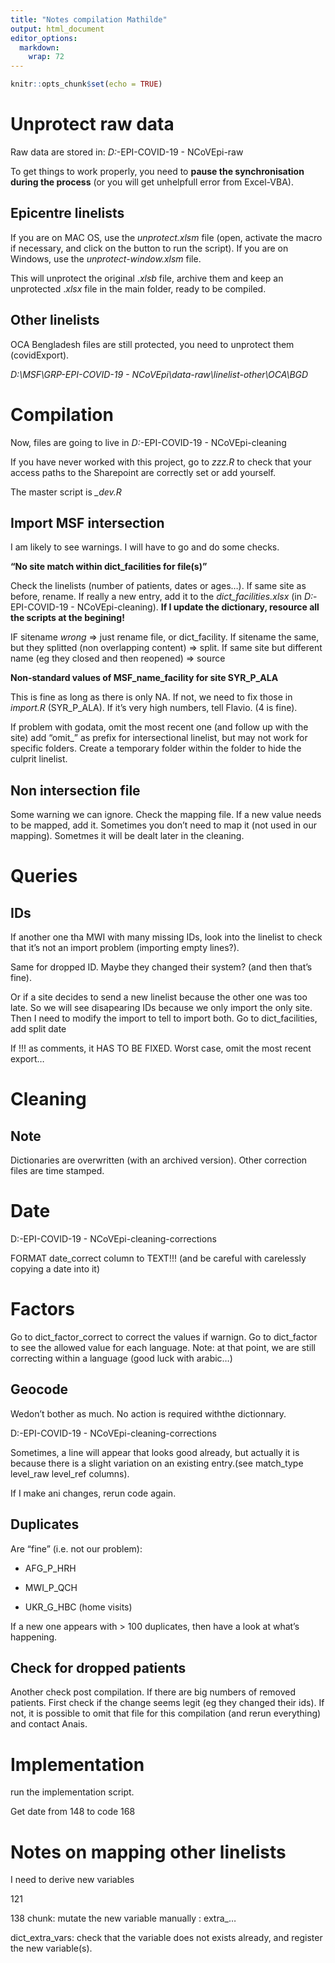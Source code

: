 ```yaml
---
title: "Notes compilation Mathilde"
output: html_document
editor_options: 
  markdown: 
    wrap: 72
---
```


```r
knitr::opts_chunk$set(echo = TRUE)
```

# Unprotect raw data

Raw data are stored in: *D:*\MSF\GRP*-EPI-COVID-19 - NCoVEpi\data*-raw

To get things to work properly, you need to **pause the synchronisation
during the process** (or you will get unhelpfull error from Excel-VBA).

## Epicentre linelists

If you are on MAC OS, use the *unprotect.xlsm* file (open, activate the
macro if necessary, and click on the button to run the script). If you
are on Windows, use the *unprotect-window.xlsm* file.

This will unprotect the original .*xlsb* file, archive them and keep an
unprotected .*xlsx* file in the main folder, ready to be compiled.

## Other linelists

OCA Bengladesh files are still protected, you need to unprotect them
(covidExport).

*D:\\MSF\\GRP-EPI-COVID-19 -
NCoVEpi\\data-raw\\linelist-other\\OCA\\BGD*

# Compilation

Now, files are going to live in *D:*\MSF\GRP*-EPI-COVID-19 -
NCoVEpi\data*-cleaning

If you have never worked with this project, go to *zzz.R* to check that
your access paths to the Sharepoint are correctly set or add yourself.

The master script is *\_dev.R*

## Import MSF intersection

I am likely to see warnings. I will have to go and do some checks.

**"No site match within dict_facilities for file(s)"**

Check the linelists (number of patients, dates or ages...). If same site
as before, rename. If really a new entry, add it to the
*dict_facilities.xlsx* (in *D:*\MSF\GRP*-EPI-COVID-19 -
NCoVEpi\data*-cleaning\dictionaries). **If I update the dictionary,
resource all the scripts at the begining!**

IF sitename *wrong* =\> just rename file, or dict_facility. If sitename
the same, but they splitted (non overlapping content) =\> split. If same
site but different name (eg they closed and then reopened) =\> source

**Non-standard values of MSF_name_facility for site SYR_P\_ALA**

This is fine as long as there is only NA. If not, we need to fix those
in *import.R* (SYR_P\_ALA). If it's very high numbers, tell Flavio. (4
is fine).

If problem with godata, omit the most recent one (and follow up with the
site) add "omit\_" as prefix for intersectional linelist, but may not
work for specific folders. Create a temporary folder within the folder
to hide the culprit linelist.

## Non intersection file

Some warning we can ignore. Check the mapping file. If a new value needs
to be mapped, add it. Sometimes you don't need to map it (not used in
our mapping). Sometmes it will be dealt later in the cleaning.

# Queries

## IDs

If another one tha MWI with many missing IDs, look into the linelist to
check that it's not an import problem (importing empty lines?).

Same for dropped ID. Maybe they changed their system? (and then that's
fine).

Or if a site decides to send a new linelist because the other one was
too late. So we will see disapearing IDs because we only import the only
site. Then I need to modify the import to tell to import both. Go to
dict_facilities, add split date

If !!! as comments, it HAS TO BE FIXED. Worst case, omit the most recent
export...

# Cleaning

## Note

Dictionaries are overwritten (with an archived version). Other
correction files are time stamped.

# Date

D:\MSF\GRP-EPI-COVID-19 - NCoVEpi\data-cleaning\manual-corrections

FORMAT date_correct column to TEXT!!! (and be careful with carelessly
copying a date into it)

# Factors

Go to dict_factor_correct to correct the values if warnign. Go to
dict_factor to see the allowed value for each language. Note: at that
point, we are still correcting within a language (good luck with
arabic...)

## Geocode

Wedon't bother as much. No action is required withthe dictionnary.

D:\MSF\GRP-EPI-COVID-19 -
NCoVEpi\data-cleaning\manual-corrections\geocodes

Sometimes, a line will appear that looks good already, but actually it
is because there is a slight variation on an existing entry.(see
match_type level_raw level_ref columns).

If I make ani changes, rerun code again.

## Duplicates

Are "fine" (i.e. not our problem):

-   AFG_P\_HRH

-   MWI_P\_QCH

-   UKR_G\_HBC (home visits)

If a new one appears with \> 100 duplicates, then have a look at what's
happening.

## Check for dropped patients

Another check post compilation. If there are big numbers of removed
patients. First check if the change seems legit (eg they changed their
ids). If not, it is possible to omit that file for this compilation (and
rerun everything) and contact Anais.

# Implementation

run the implementation script.

Get date from 148 to code 168

# Notes on mapping other linelists

I need to derive new variables

121

138 chunk: mutate the new variable manually : extra\_...

dict_extra_vars: check that the variable does not exists already, and
register the new variable(s).
